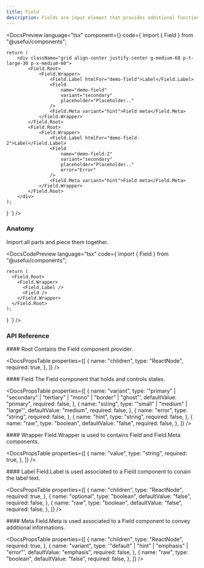 ```yaml
---
title: Field
description: Fields are input element that provides additional functionality such as error and hint messages.
---
```


<DocsSection>

<DocsPreview
  language="tsx"
  component={<FieldTemplate />}
  code={`import { Field } from "@usefui/components";

    return (
        <div className="grid align-center justify-center g-medium-60 p-t-large-30 p-x-medium-60">
            <Field.Root>
                <Field.Wrapper>
                    <Field.Label htmlFor="demo-field">Label</Field.Label>
                    <Field
                        name="demo-field"
                        variant="secondary"
                        placeholder="Placeholder.."
                    />
                    <Field.Meta variant="hint">Field meta</Field.Meta>
                </Field.Wrapper>
            </Field.Root>
            <Field.Root>
                <Field.Wrapper>
                    <Field.Label htmlFor="demo-field-2">Label</Field.Label>
                    <Field
                        name="demo-field-2"
                        variant="secondary"
                        placeholder="Placeholder.."
                        error="Error"
                    />
                    <Field.Meta variant="hint">Field meta</Field.Meta>
                </Field.Wrapper>
            </Field.Root>
        </div>
    );

}
`}
/>

</DocsSection>

<DocsSection>

### Anatomy

<DocsTextBlock className="m-b-medium-60">
  Import all parts and piece them together.
</DocsTextBlock>

<DocsCodePreview
  language="tsx"
  code={`import { Field } from "@usefui/components";

    return (
      <Field.Root>
        <Field.Wrapper>
          <Field.Label />
          <Field />
        </Field.Wrapper>
      </Field.Root>
    );
}
`} />

</DocsSection>

### API Reference

<DocsSection className="m-y-large-10">
#### Root

<DocsTextBlock className="m-b-medium-60">
  Contains the Field component provider.
</DocsTextBlock>

<DocsPropsTable
  properties={[
    {
      name: "children",
      type: "ReactNode",
      required: true,
    },
  ]}
/>
</DocsSection>

<DocsSection className="m-y-large-10">
#### Field

<DocsTextBlock className="m-b-medium-60">
  The Field component that holds and controls states.
</DocsTextBlock>

<DocsPropsTable
  properties={[
    {
      name: "variant",
      type: '"primary" | "secondary" | "tertiary" | "mono" | "border" | "ghost"',
      defaultValue: "primary",
      required: false,
    },
    {
      name: "sizing",
      type: '"small" | "medium" | "large"',
      defaultValue: "medium",
      required: false,
    },
    {
      name: "error",
      type: "string",
      required: false,
    },
    {
      name: "hint",
      type: "string",
      required: false,
    },
    {
      name: "raw",
      type: "boolean",
      defaultValue: "false",
      required: false,
    },
  ]}
/>
</DocsSection>

<DocsSection className="m-y-large-10">
#### Wrapper

<DocsTextBlock className="m-b-medium-60">
  Field.Wrapper is used to contains Field and Field.Meta components.
</DocsTextBlock>

<DocsPropsTable
  properties={[
    {
      name: "value",
      type: "string",
      required: true,
    },
  ]}
/>
</DocsSection>

<DocsSection className="m-y-large-10">
#### Label

<DocsTextBlock className="m-b-medium-60">
  Field.Label is used associated to a Field component to conain the label text.
</DocsTextBlock>

<DocsPropsTable
 properties={[
    {
      name: "children",
      type: "ReactNode",
      required: true,
    },
    {
      name: "optional",
      type: "boolean",
      defaultValue: "false",
      required: false,
    },
    {
      name: "raw",
      type: "boolean",
      defaultValue: "false",
      required: false,
    },
  ]}
/>
</DocsSection>

<DocsSection className="m-y-large-10">
#### Meta

<DocsTextBlock className="m-b-medium-60">
  Field.Meta is used associated to a Field component to convey additional
  informations.
</DocsTextBlock>

<DocsPropsTable
 properties={[
    {
      name: "children",
      type: "ReactNode",
      required: true,
    },
    {
      name: "variant",
      type: '"default" | "hint" | "emphasis" | "error"',
      defaultValue: "emphasis",
      required: false,
    },
    {
      name: "raw",
      type: "boolean",
      defaultValue: "false",
      required: false,
    },
  ]}
/>
</DocsSection>

<DocsFooter
  prev="/docs/components/dropdown"
  next="/docs/components/otp-field"
/>
